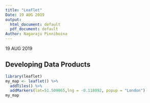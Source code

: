 ---
title: "Leaflet"
Date: 19 AUG 2019
output:
  html_document: default
  pdf_document: default
Author: Nagaraju Pinniboina
---
19 AUG 2019

## Developing Data Products
```{r}
library(leaflet)
my_map <- leaflet() %>%
  addTiles() %>%
  addMarkers(lat=51.509865,lng = -0.118092, popup = "London")
my_map
```

